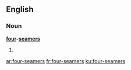 ==English==

===Noun===
'''[[four]]-[[seamer]]s'''

# {{plural of|[[four-seamer]]}}

[[ar:four-seamers]]
[[fr:four-seamers]]
[[ku:four-seamers]]